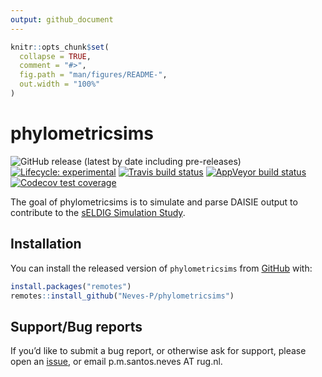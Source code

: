 ```yaml
---
output: github_document
---
```


<!-- README.md is generated from README.Rmd. Please edit that file -->

```r
knitr::opts_chunk$set(
  collapse = TRUE,
  comment = "#>",
  fig.path = "man/figures/README-",
  out.width = "100%"
)
```

# phylometricsims

<!-- badges: start -->
![GitHub release (latest by date including pre-releases)](https://img.shields.io/github/v/release/Neves-P/phylometricsims?include_prereleases)
[![Lifecycle: experimental](https://img.shields.io/badge/lifecycle-experimental-orange.svg)](https://www.tidyverse.org/lifecycle/#experimental)
[![Travis build status](https://travis-ci.com/Neves-P/phylometricsims.svg?branch=master)](https://travis-ci.com/Neves-P/phylometricsims)
[![AppVeyor build status](https://ci.appveyor.com/api/projects/status/github/Neves-P/phylometricsims?branch=master&svg=true)](https://ci.appveyor.com/project/Neves-P/phylometricsims)
[![Codecov test coverage](https://codecov.io/gh/Neves-P/phylometricsims/branch/master/graph/badge.svg)](https://codecov.io/gh/Neves-P/phylometricsims?branch=master)
<!-- badges: end -->

The goal of phylometricsims is to simulate and parse DAISIE output to contribute to the [sELDIG Simulation Study](https://github.com/sELDIG/SimulationStudy).

## Installation

You can install the released version of `phylometricsims` from [GitHub](https://github.com/Neves-P/phylometricsims) with:

``` r
install.packages("remotes")
remotes::install_github("Neves-P/phylometricsims")
```

## Support/Bug reports

If you'd like to submit a bug report, or otherwise ask for support, please open an [issue](https://github.com/Neves-P/phylometricsims/issues), or email p.m.santos.neves AT rug.nl.
